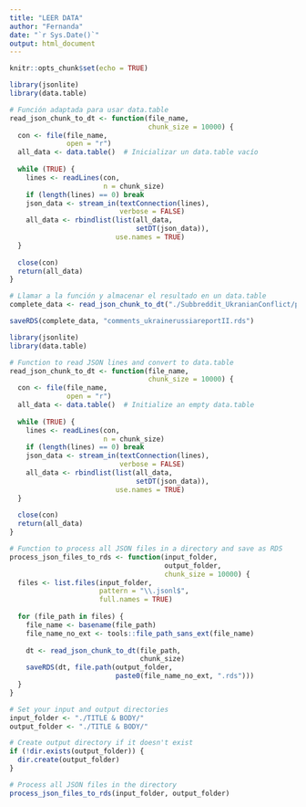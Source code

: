---
title: "LEER DATA"
author: "Fernanda"
date: "`r Sys.Date()`"
output: html_document
---

```{r setup, include=FALSE}
knitr::opts_chunk$set(echo = TRUE)
```

```{r}
library(jsonlite)
library(data.table)

# Función adaptada para usar data.table
read_json_chunk_to_dt <- function(file_name, 
                                  chunk_size = 10000) {
  con <- file(file_name, 
              open = "r")
  all_data <- data.table()  # Inicializar un data.table vacío
  
  while (TRUE) {
    lines <- readLines(con, 
                       n = chunk_size)
    if (length(lines) == 0) break
    json_data <- stream_in(textConnection(lines), 
                           verbose = FALSE)
    all_data <- rbindlist(list(all_data, 
                               setDT(json_data)), 
                          use.names = TRUE)  
  }
  
  close(con)
  return(all_data)
}

# Llamar a la función y almacenar el resultado en un data.table
complete_data <- read_json_chunk_to_dt("./Subbreddit_UkranianConflict/posts_TITLE.jsonl")

saveRDS(complete_data, "comments_ukrainerussiareportII.rds")
```

```{r}
library(jsonlite)
library(data.table)

# Function to read JSON lines and convert to data.table
read_json_chunk_to_dt <- function(file_name, 
                                  chunk_size = 10000) {
  con <- file(file_name, 
              open = "r")
  all_data <- data.table()  # Initialize an empty data.table
  
  while (TRUE) {
    lines <- readLines(con, 
                       n = chunk_size)
    if (length(lines) == 0) break
    json_data <- stream_in(textConnection(lines), 
                           verbose = FALSE)
    all_data <- rbindlist(list(all_data, 
                               setDT(json_data)), 
                          use.names = TRUE)  
  }
  
  close(con)
  return(all_data)
}

# Function to process all JSON files in a directory and save as RDS
process_json_files_to_rds <- function(input_folder, 
                                      output_folder, 
                                      chunk_size = 10000) {
  files <- list.files(input_folder, 
                      pattern = "\\.jsonl$", 
                      full.names = TRUE)
  
  for (file_path in files) {
    file_name <- basename(file_path)
    file_name_no_ext <- tools::file_path_sans_ext(file_name)
    
    dt <- read_json_chunk_to_dt(file_path, 
                                chunk_size)
    saveRDS(dt, file.path(output_folder, 
                          paste0(file_name_no_ext, ".rds")))
  }
}

# Set your input and output directories
input_folder <- "./TITLE & BODY/"
output_folder <- "./TITLE & BODY/"

# Create output directory if it doesn't exist
if (!dir.exists(output_folder)) {
  dir.create(output_folder)
}

# Process all JSON files in the directory
process_json_files_to_rds(input_folder, output_folder)

```
